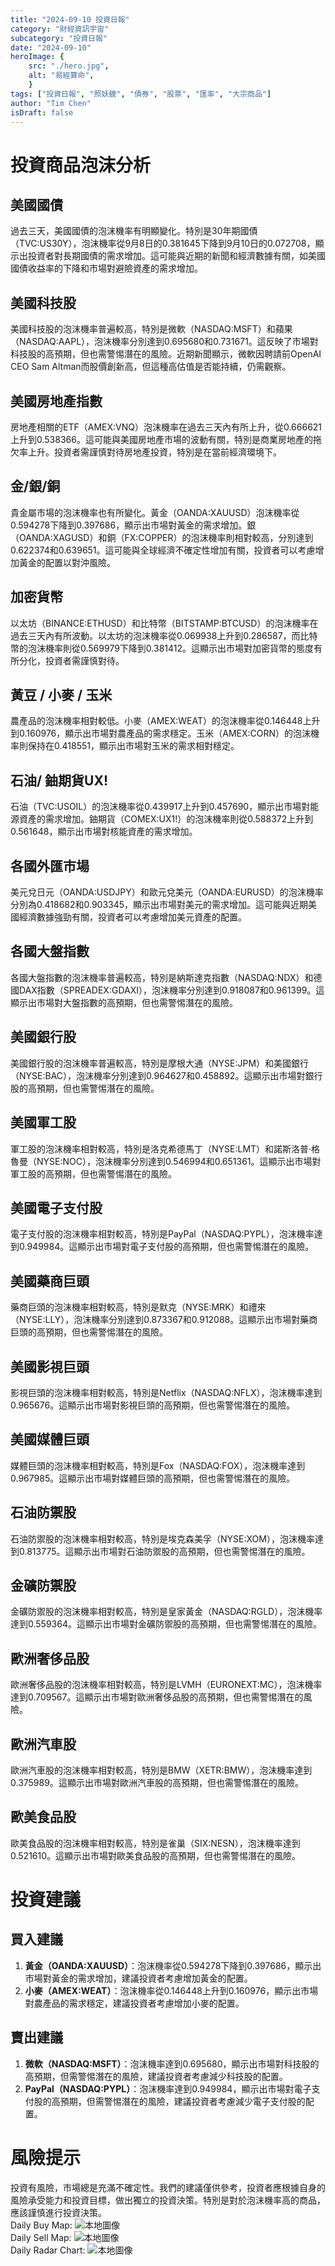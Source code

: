 ```yaml
---
title: "2024-09-10 投資日報"
category: "財經資訊宇宙"
subcategory: "投資日報"
date: "2024-09-10"
heroImage: {
    src: "./hero.jpg",
    alt: "易經算命",
    }
tags: ["投資日報", "照妖鏡", "債券", "股票", "匯率", "大宗商品"]
author: "Tim Chen"
isDraft: false
---
```

# 投資商品泡沫分析

## 美國國債
過去三天，美國國債的泡沫機率有明顯變化。特別是30年期國債（TVC:US30Y），泡沫機率從9月8日的0.381645下降到9月10日的0.072708，顯示出投資者對長期國債的需求增加。這可能與近期的新聞和經濟數據有關，如美國國債收益率的下降和市場對避險資產的需求增加。

## 美國科技股
美國科技股的泡沫機率普遍較高，特別是微軟（NASDAQ:MSFT）和蘋果（NASDAQ:AAPL），泡沫機率分別達到0.695680和0.731671。這反映了市場對科技股的高預期，但也需警惕潛在的風險。近期新聞顯示，微軟因聘請前OpenAI CEO Sam Altman而股價創新高，但這種高估值是否能持續，仍需觀察。

## 美國房地產指數
房地產相關的ETF（AMEX:VNQ）泡沫機率在過去三天內有所上升，從0.666621上升到0.538366。這可能與美國房地產市場的波動有關，特別是商業房地產的拖欠率上升。投資者需謹慎對待房地產投資，特別是在當前經濟環境下。

## 金/銀/銅
貴金屬市場的泡沫機率也有所變化。黃金（OANDA:XAUUSD）泡沫機率從0.594278下降到0.397686，顯示出市場對黃金的需求增加。銀（OANDA:XAGUSD）和銅（FX:COPPER）的泡沫機率則相對較高，分別達到0.622374和0.639651。這可能與全球經濟不確定性增加有關，投資者可以考慮增加黃金的配置以對沖風險。

## 加密貨幣
以太坊（BINANCE:ETHUSD）和比特幣（BITSTAMP:BTCUSD）的泡沫機率在過去三天內有所波動。以太坊的泡沫機率從0.069938上升到0.286587，而比特幣的泡沫機率則從0.569979下降到0.381412。這顯示出市場對加密貨幣的態度有所分化，投資者需謹慎對待。

## 黃豆 / 小麥 / 玉米
農產品的泡沫機率相對較低。小麥（AMEX:WEAT）的泡沫機率從0.146448上升到0.160976，顯示出市場對農產品的需求穩定。玉米（AMEX:CORN）的泡沫機率則保持在0.418551，顯示出市場對玉米的需求相對穩定。

## 石油/ 鈾期貨UX!
石油（TVC:USOIL）的泡沫機率從0.439917上升到0.457690，顯示出市場對能源資產的需求增加。鈾期貨（COMEX:UX1!）的泡沫機率則從0.588372上升到0.561648，顯示出市場對核能資產的需求增加。

## 各國外匯市場
美元兌日元（OANDA:USDJPY）和歐元兌美元（OANDA:EURUSD）的泡沫機率分別為0.418682和0.903345，顯示出市場對美元的需求增加。這可能與近期美國經濟數據強勁有關，投資者可以考慮增加美元資產的配置。

## 各國大盤指數
各國大盤指數的泡沫機率普遍較高，特別是納斯達克指數（NASDAQ:NDX）和德國DAX指數（SPREADEX:GDAXI），泡沫機率分別達到0.918087和0.961399。這顯示出市場對大盤指數的高預期，但也需警惕潛在的風險。

## 美國銀行股
美國銀行股的泡沫機率普遍較高，特別是摩根大通（NYSE:JPM）和美國銀行（NYSE:BAC），泡沫機率分別達到0.964627和0.458892。這顯示出市場對銀行股的高預期，但也需警惕潛在的風險。

## 美國軍工股
軍工股的泡沫機率相對較高，特別是洛克希德馬丁（NYSE:LMT）和諾斯洛普·格魯曼（NYSE:NOC），泡沫機率分別達到0.546994和0.651361。這顯示出市場對軍工股的高預期，但也需警惕潛在的風險。

## 美國電子支付股
電子支付股的泡沫機率相對較高，特別是PayPal（NASDAQ:PYPL），泡沫機率達到0.949984。這顯示出市場對電子支付股的高預期，但也需警惕潛在的風險。

## 美國藥商巨頭
藥商巨頭的泡沫機率相對較高，特別是默克（NYSE:MRK）和禮來（NYSE:LLY），泡沫機率分別達到0.873367和0.912088。這顯示出市場對藥商巨頭的高預期，但也需警惕潛在的風險。

## 美國影視巨頭
影視巨頭的泡沫機率相對較高，特別是Netflix（NASDAQ:NFLX），泡沫機率達到0.965676。這顯示出市場對影視巨頭的高預期，但也需警惕潛在的風險。

## 美國媒體巨頭
媒體巨頭的泡沫機率相對較高，特別是Fox（NASDAQ:FOX），泡沫機率達到0.967985。這顯示出市場對媒體巨頭的高預期，但也需警惕潛在的風險。

## 石油防禦股
石油防禦股的泡沫機率相對較高，特別是埃克森美孚（NYSE:XOM），泡沫機率達到0.813775。這顯示出市場對石油防禦股的高預期，但也需警惕潛在的風險。

## 金礦防禦股
金礦防禦股的泡沫機率相對較高，特別是皇家黃金（NASDAQ:RGLD），泡沫機率達到0.559364。這顯示出市場對金礦防禦股的高預期，但也需警惕潛在的風險。

## 歐洲奢侈品股
歐洲奢侈品股的泡沫機率相對較高，特別是LVMH（EURONEXT:MC），泡沫機率達到0.709567。這顯示出市場對歐洲奢侈品股的高預期，但也需警惕潛在的風險。

## 歐洲汽車股
歐洲汽車股的泡沫機率相對較高，特別是BMW（XETR:BMW），泡沫機率達到0.375989。這顯示出市場對歐洲汽車股的高預期，但也需警惕潛在的風險。

## 歐美食品股
歐美食品股的泡沫機率相對較高，特別是雀巢（SIX:NESN），泡沫機率達到0.521610。這顯示出市場對歐美食品股的高預期，但也需警惕潛在的風險。

# 投資建議

## 買入建議
1. **黃金（OANDA:XAUUSD）**：泡沫機率從0.594278下降到0.397686，顯示出市場對黃金的需求增加，建議投資者考慮增加黃金的配置。
2. **小麥（AMEX:WEAT）**：泡沫機率從0.146448上升到0.160976，顯示出市場對農產品的需求穩定，建議投資者考慮增加小麥的配置。

## 賣出建議
1. **微軟（NASDAQ:MSFT）**：泡沫機率達到0.695680，顯示出市場對科技股的高預期，但需警惕潛在的風險，建議投資者考慮減少科技股的配置。
2. **PayPal（NASDAQ:PYPL）**：泡沫機率達到0.949984，顯示出市場對電子支付股的高預期，但需警惕潛在的風險，建議投資者考慮減少電子支付股的配置。

# 風險提示

投資有風險，市場總是充滿不確定性。我們的建議僅供參考，投資者應根據自身的風險承受能力和投資目標，做出獨立的投資決策。特別是對於泡沫機率高的商品，應該謹慎進行投資決策。
<br />
Daily Buy Map:
![本地圖像](./buyMap.svg)
<br />
Daily Sell Map:
![本地圖像](./sellMap.svg)
<br />
Daily Radar Chart:
![本地圖像](./radar.svg)
<br />
